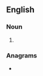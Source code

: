 {{also|Shakers}}
==English==

===Noun===
{{head|en|noun plural form}}

# {{plural of|shaker|lang=en}}

===Anagrams===
* {{anagrams|en|kashers|sharkes}}